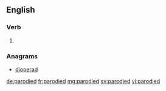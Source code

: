 ==English==

===Verb===
{{head|en|verb form}}

# {{en-past of|parody}}

===Anagrams===
* [[dioperad#English|dioperad]]

[[de:parodied]]
[[fr:parodied]]
[[mg:parodied]]
[[sv:parodied]]
[[vi:parodied]]